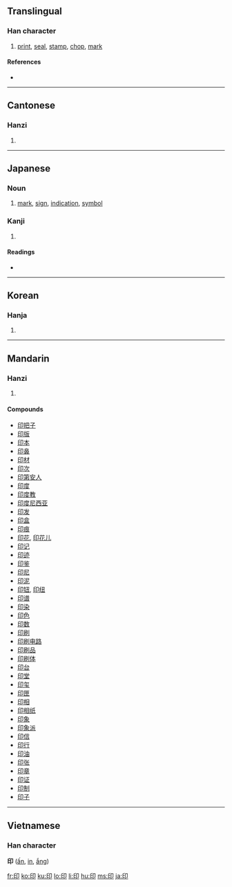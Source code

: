 ==Translingual==

===Han character===
{{Han char|rn=26|rad=卩|as=04|sn=6|four=7772<sub>0</sub>|canj=竹心尸中 (HPSL)}}

# [[print]], [[seal]], [[stamp]], [[chop]], [[mark]]

====References====
* {{Han ref|kx=0159.100|dkj=02848|dj=0363.160|hdz=10312.020|uh=5370|ud=21360|bh=A64C|bd=42572}}

----

==Cantonese==

===Hanzi===
{{yue-hanzi|jyut=|y=yan3}}

# {{defn|Cantonese}}

----

==Japanese==

===Noun===
{{ja-noun|k|hira=しるし|rom=shirushi}}

# [[mark]], [[sign]], [[indication]], [[symbol]]

===Kanji===
{{ja-kanji|grade=4|rs=卩04}}

# {{defn|Japanese}}

====Readings====
* {{ja-readings|on=[[いん]] (in)|kun=[[しるし]] (shirushi)}}

----

==Korean==

===Hanja===
{{ko-hanja|hangeul=[[인]], [[끋]]|rv=in, kkeut|mr=in, kkŭt}}

# {{defn|Korean}}

----

==Mandarin==

===Hanzi===
{{cmn-hanzi|pin=[[yìn]] ([[yin4]])|wg=yin<sup>4</sup>}}

# {{defn|Mandarin}}

====Compounds====
* [[印把子]]
* [[印版]]
* [[印本]]
* [[印鼻]]
* [[印材]]
* [[印次]]
* [[印第安人]]
* [[印度]]
* [[印度教]]
* [[印度尼西亚]]
* [[印发]]
* [[印盒]]
* [[印痕]]
* [[印花]], [[印花儿]]
* [[印记]]
* [[印迹]]
* [[印鉴]]
* [[印尼]]
* [[印泥]]
* [[印钮]], [[印纽]]
* [[印谱]]
* [[印染]]
* [[印色]]
* [[印数]]
* [[印刷]]
* [[印刷电路]]
* [[印刷品]]
* [[印刷体]]
* [[印台]]
* [[印堂]]
* [[印玺]]
* [[印匣]]
* [[印相]]
* [[印相纸]]
* [[印象]]
* [[印象派]]
* [[印信]]
* [[印行]]
* [[印油]]
* [[印张]]
* [[印章]]
* [[印证]]
* [[印制]]
* [[印子]]

----

==Vietnamese==
===Han character===
'''印''' ([[ấn]], [[in]], [[ắng]])

[[fr:印]]
[[ko:印]]
[[ku:印]]
[[lo:印]]
[[li:印]]
[[hu:印]]
[[ms:印]]
[[ja:印]]